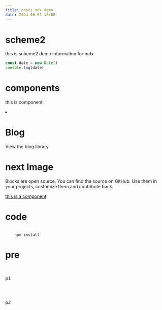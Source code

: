 ```yaml
---
title: posts mdx demo
date: 2024-06-01 18:00
---
```


# scheme2

this is scheme2 demo information for mdx

```js
const date = new Date()
console.log(date)
```

# components
this is component

<li>
    <h1>Blog</h1>
    <span className="sr-only">View the blog library</span>
</li>

# next Image
Blocks are open source. You can find the source on GitHub. Use them in your projects, customize them and contribute back.

<a href="/blog">
    this is a component
</a>

# code

<code>
    npm install
</code>

# pre
<pre>
    <p>p1</p>
    <p>p2</p>
</pre>

